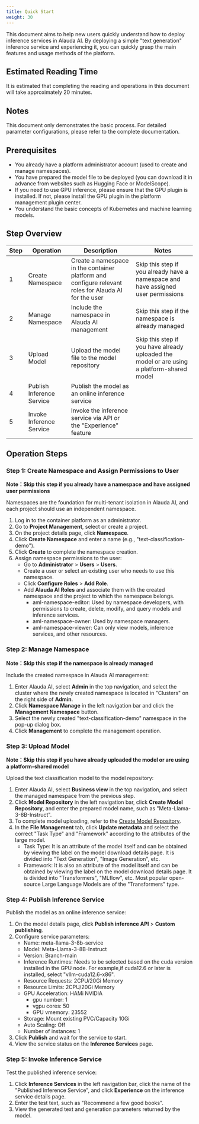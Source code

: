 ```yaml
---
title: Quick Start
weight: 30
---
```


This document aims to help new users quickly understand how to deploy inference services in Alauda AI. By deploying a simple "text generation" inference service and experiencing it, you can quickly grasp the main features and usage methods of the platform.

## Estimated Reading Time
It is estimated that completing the reading and operations in this document will take approximately 20 minutes.

## Notes
This document only demonstrates the basic process. For detailed parameter configurations, please refer to the complete documentation.

## Prerequisites
+ You already have a platform administrator account (used to create and manage namespaces).
+ You have prepared the model file to be deployed (you can download it in advance from websites such as Hugging Face or ModelScope).
+ If you need to use GPU inference, please ensure that the GPU plugin is installed. If not, please install the GPU plugin in the platform management plugin center.
+ You understand the basic concepts of Kubernetes and machine learning models.

## Step Overview
| Step | Operation | Description | Notes |
| --- | --- | --- | --- |
| 1 | Create Namespace | Create a namespace in the container platform and configure relevant roles for Alauda AI for the user | Skip this step if you already have a namespace and have assigned user permissions |
| 2 | Manage Namespace | Include the namespace in Alauda AI management | Skip this step if the namespace is already managed |
| 3 | Upload Model | Upload the model file to the model repository | Skip this step if you have already uploaded the model or are using a platform-shared model |
| 4 | Publish Inference Service | Publish the model as an online inference service |
| 5 | Invoke Inference Service | Invoke the inference service via API or the "Experience" feature |

## Operation Steps
### Step 1: Create Namespace and Assign Permissions to User
**Note：Skip this step if you already have a namespace and have assigned user permissions**

Namespaces are the foundation for multi-tenant isolation in Alauda AI, and each project should use an independent namespace.

1. Log in to the container platform as an administrator.
2. Go to **Project Management**, select or create a project.
3. On the project details page, click **Namespace**.
4. Click **Create Namespace** and enter a name (e.g., "text-classification-demo").
5. Click **Create** to complete the namespace creation.
6. Assign namespace permissions to the user:
   - Go to **Administrator** > **Users** > **Users**.
   - Create a user or select an existing user who needs to use this namespace.
   - Click **Configure Roles** > **Add Role**.
   - Add **Alauda AI Roles** and associate them with the created namespace and the project to which the namespace belongs.
     - aml-namespace-editor: Used by namespace developers, with permissions to create, delete, modify, and query models and inference services.
     - aml-namespace-owner: Used by namespace managers.
     - aml-namespace-viewer: Can only view models, inference services, and other resources.

### Step 2: Manage Namespace
**Note：Skip this step if the namespace is already managed**

Include the created namespace in Alauda AI management:

1. Enter Alauda AI, select **Admin** in the top navigation, and select the cluster where the newly created namespace is located in "Clusters" on the right side of **Admin**.
2. Click **Namespace Manage** in the left navigation bar and click the **Management Namespace** button.
3. Select the newly created "text-classification-demo" namespace in the pop-up dialog box.
4. Click **Management** to complete the management operation.

### Step 3: Upload Model
**Note：Skip this step if you have already uploaded the model or are using a platform-shared model**

Upload the text classification model to the model repository:

1. Enter Alauda AI, select **Business view** in the top navigation, and select the managed namespace from the previous step.
2. Click **Model Repository** in the left navigation bar, click **Create Model Repository**, and enter the prepared model name, such as "Meta-Llama-3-8B-Instruct".
3. To complete model uploading, refer to the [Create Model Repository](../model_inference/model_management/functions/model_repository.mdx#create-model-repository).
4. In the **File Management** tab, click **Update metadata** and select the correct "Task Type" and "Framework" according to the attributes of the large model.
   - Task Type: It is an attribute of the model itself and can be obtained by viewing the label on the model download details page. It is divided into "Text Generation", "Image Generation", etc.
   - Framework: It is also an attribute of the model itself and can be obtained by viewing the label on the model download details page. It is divided into "Transformers", "MLflow", etc. Most popular open-source Large Language Models are of the "Transformers" type.

### Step 4: Publish Inference Service
Publish the model as an online inference service:

1. On the model details page, click **Publish inference API** > **Custom publishing**.
2. Configure service parameters:
   - Name: meta-llama-3-8b-service
   - Model: Meta-Llama-3-8B-Instruct
   - Version: Branch-main
   - Inference Runtimes: Needs to be selected based on the cuda version installed in the GPU node. For example,if cuda12.6 or later is installed, select "vllm-cuda12.6-x86".
   - Resource Requests: 2CPU/20Gi Memory
   - Resource Limits: 2CPU/20Gi Memory
   - GPU Acceleration: HAMi NVIDIA
     - gpu number: 1
     - vgpu cores: 50
     - GPU vmemory: 23552
   - Storage: Mount existing PVC/Capacity 10Gi
   - Auto Scaling: Off
   - Number of instances: 1
3. Click **Publish** and wait for the service to start.
4. View the service status on the **Inference Services** page.

### Step 5: Invoke Inference Service
Test the published inference service:

1. Click **Inference Services** in the left navigation bar, click the name of the "Published Inference Service", and click **Experience** on the inference service details page.
2. Enter the test text, such as "Recommend a few good books".
3. View the generated text and generation parameters returned by the model.
